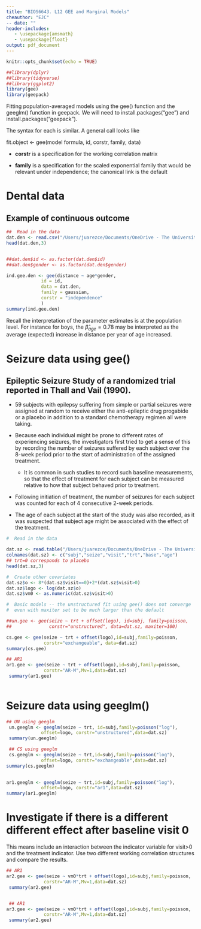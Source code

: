 ```yaml
---
title: "BIOS6643. L12 GEE and Marginal Models"
cheauthor: "EJC"
-- date: "" 
header-includes:
   - \usepackage{amsmath}
   - \usepackage{float}
output: pdf_document
---
```


\newcommand{\bi}{\begin{itemize}}
\newcommand{\ei}{\end{itemize}}
\newcommand{\itt}{\item}


```r
knitr::opts_chunk$set(echo = TRUE)
```

<!-- -->


```r
##library(dplyr)
##library(tidyverse)
##library(ggplot2)
library(gee)
library(geepack)


```



Fitting population-averaged models using the gee() function and  the geeglm() function in geepack.  We will need to install.packages("gee")
 and install.packages("geepack").

The syntax for each is similar.  A general call looks like

fit.object <- gee(model formula, id, corstr, family, data)

  - **corstr** is a specification for the working correlation matrix

  - **family** is a specification for the scaled exponential family that
 would be relevant under independence; the canonical link is the default

# Dental data
## Example of continuous outcome

```r

##  Read in the data 
dat.den <- read.csv("/Users/juarezce/Documents/OneDrive - The University of Colorado Denver/BIOS6643/BIOS6643_Notes/data/dental.csv")
head(dat.den,3)


##dat.den$id <- as.factor(dat.den$id)
##dat.den$gender <- as.factor(dat.den$gender)

ind.gee.den <- gee(distance ~ age*gender,
             id = id,
             data = dat.den,
             family = gaussian,
             corstr = "independence"
             )
summary(ind.gee.den)
```
Recall the interpretation of the parameter estimates is at the population level. For instance for boys, the $\hat{\beta}_{age}=0.78$ may be interpreted as the average (expected) increase in distance per year of age increased.  


# Seizure data using gee()
## Epileptic Seizure Study of a randomized trial reported in Thall and Vail (1990). 
- 59 subjects with epilepsy suffering from simple or partial seizures were assigned at random to receive either the anti-epileptic drug progabide  or a placebo in addition to a standard chemotherapy regimen all were taking. 

- Because each individual might be prone to different rates of experiencing seizures, the investigators first tried to get a sense of this by recording the number of seizures suffered by each subject over the 8-week period prior to the start of administration of the assigned treatment. 

  - It is common in such studies to record such baseline measurements, so that the effect of treatment for each subject can be measured relative to how that subject behaved prior to treatment.

- Following initiation of treatment, the number of seizures for each subject was counted for each of 4 consecutive 2-week periods. 

- The age of each subject at the start of the study was also recorded, as it was suspected that subject age might be associated with the effect of the treatment.


```r

#  Read in the data

dat.sz <- read.table("/Users/juarezce/Documents/OneDrive - The University of Colorado Denver/BIOS6643/BIOS6643_Notes/data/epilepsy.txt")
colnames(dat.sz) <- c("subj","seize","visit","trt","base","age")
## trt=0 corresponds to placebo
head(dat.sz,3)

#  Create other covariates
dat.sz$o <- 8*(dat.sz$visit==0)+2*(dat.sz$visit>0)
dat.sz$logo <- log(dat.sz$o)
dat.sz$vm0 <- as.numeric(dat.sz$visit>0)

#  Basic models -- the unstructured fit using gee() does not converge
#  even with maxiter set to be much larger than the default

##un.gee <- gee(seize ~ trt + offset(logo), id=subj, family=poisson,
##              corstr="unstructured", data=dat.sz, maxiter=100)

cs.gee <- gee(seize ~ trt + offset(logo),id=subj,family=poisson,
              corstr="exchangeable", data=dat.sz)
summary(cs.gee)

## AR1 
ar1.gee <- gee(seize ~ trt + offset(logo),id=subj,family=poisson,
              corstr="AR-M",Mv=1,data=dat.sz)
 summary(ar1.gee)
 
```

# Seizure data using geeglm()

```r
## UN using geeglm
 un.geeglm <- geeglm(seize ~ trt, id=subj,family=poisson("log"),
             offset=logo, corstr="unstructured",data=dat.sz)
 summary(un.geeglm)

 ## CS using geeglm
 cs.geeglm <- geeglm(seize ~ trt,id=subj,family=poisson("log"),
             offset=logo, corstr="exchangeable",data=dat.sz)
summary(cs.geeglm)
 

ar1.geeglm <- geeglm(seize ~ trt,id=subj,family=poisson("log"),
             offset=logo, corstr="ar1",data=dat.sz)
summary(ar1.geeglm)

```

# Investigate if there is a different different effect after baseline visit 0
This means include an interaction between the indicator variable for visit>0 and the treatment indicator. Use two different working correlation structures and compare the results. 

```r
## AR1 
ar2.gee <- gee(seize ~ vm0*trt + offset(logo),id=subj,family=poisson,
              corstr="AR-M",Mv=1,data=dat.sz)
 summary(ar2.gee)


 ## AR1 
ar3.gee <- gee(seize ~ vm0*trt + offset(logo),id=subj,family=poisson,
              corstr="AR-M",Mv=1,data=dat.sz)
 summary(ar2.gee)

```


